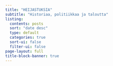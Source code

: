 ```yaml
---
title: "HEIJASTUKSIA"
subtitle: "Historiaa, politiikkaa ja taloutta"
listing:
  contents: posts
  sort: "date desc"
  type: default
  categories: true
  sort-ui: false
  filter-ui: false
page-layout: full
title-block-banner: true
---
```

